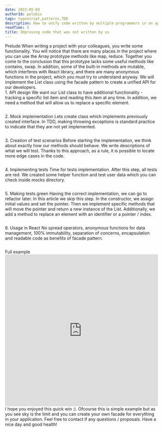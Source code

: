 ```yaml
---
date: 2022-05-03
authorId: polubis
tags: typescript,patterns,TDD
description: How to unify code written by multiple programmers in an application. How to add additional methods, hide what is not needed and how to simply make your life easier using the facade pattern.
readTime: 5
title: Improving code that was not written by us
---
```


<Section>
  <XL>Prelude</XL>
  <M>
    When writing a project with your colleagues, you write some functionality.
    You will notice that there are many places in the project where you can use
    the Array prototype methods like map, reduce.
  </M>
  <M>
    Together you come to the conclusion that this prototype lacks some useful
    methods like contains, swap. In addition, some of the built-in methods are
    mutable, which interferes with React library, and there are many anonymous
    functions in the project, which you must try to understand anyway.
  </M>
  <M hasBg>
    We will implement the List class using the facade pattern to create a
    unified API for our developers.
  </M>
</Section>

<Section>
  <XL>1. API design</XL>
  <M>
    We want our List class to have additional functionality - tracking a
    specific list item and reading this item at any time.
  </M>
  <M>
    In addition, we need a method that will allow us to replace a specific
    element.
  </M>
  <Code description="Several types for understanding implementation">
    <deckgo-highlight-code src="https://raw.githubusercontent.com/polubis/Creating-list-abstraction-for-arrays/main/src/snippets/1_API_design.ts"></deckgo-highlight-code>
  </Code>
</Section>

<Section>
  <XL>2. Mock implementation</XL>
  <M>
    Lets create class which implements previously created interface. In TDD,
    making throwing exceptions is standard practice to indicate that they are
    not yet implemented.
  </M>
  <Code description="Fake implementation for TypeScript peace of mind :)">
    <deckgo-highlight-code src="https://raw.githubusercontent.com/polubis/Creating-list-abstraction-for-arrays/main/src/snippets/2_Mock_implementation.ts"></deckgo-highlight-code>
  </Code>
</Section>

<Section>
  <XL>3. Creation of test scenarios</XL>
  <M>
    Before starting the implementation, we think about exactly how our methods
    should behave. We write descriptions of what we will test. Thanks to this
    approach, as a rule, it is possible to locate more edge cases in the code.
  </M>
  <Code>
    <deckgo-highlight-code src="https://raw.githubusercontent.com/polubis/Creating-list-abstraction-for-arrays/main/src/snippets/3_Creation_of_test_scenarios.ts"></deckgo-highlight-code>
  </Code>
</Section>

<Section>
  <XL>4. Implementing tests</XL>
  <M>
    Time for tests implementation. After this step, all tests are red. We
    created some helper function and test user data which you can check inside
    mocks directory.
  </M>
  <Code description="Several tests written in jest">
    <deckgo-highlight-code src="https://raw.githubusercontent.com/polubis/Creating-list-abstraction-for-arrays/main/src/snippets/4_Implementing_tests.ts"></deckgo-highlight-code>
  </Code>
</Section>

<Section>
  <XL>5. Making tests green</XL>
  <M>
    Having the correct implementation, we can go to refactor later. In this
    article we skip this step.
  </M>
  <M>
    In the constructor, we assign initial values ​​and set the pointer. Then we
    implement specific methods that will move the pointer and return a new
    instance of the List. Additionally, we add a method to replace an element
    with an identifier or a pointer / index.
  </M>
  <Code description="Green is a nice color">
    <deckgo-highlight-code src="https://raw.githubusercontent.com/polubis/Creating-list-abstraction-for-arrays/main/src/snippets/5_Making_tests_green.ts"></deckgo-highlight-code>
  </Code>
</Section>

<Section>
  <XL>6. Usage in React</XL>
  <M>
    No spread operators, anonymous functions for data management, 100%
    immutability, separation of concerns, encapsulation and readable code as
    benefits of facade pattern.
  </M>
  <Code description="Fancy usage in React">
    <deckgo-highlight-code src="https://raw.githubusercontent.com/polubis/Creating-list-abstraction-for-arrays/main/src/snippets/6_Usage_in_React.tsx"></deckgo-highlight-code>
  </Code>
</Section>

<Section>
  <XL>Full example</XL>
  <iframe
    src="https://codesandbox.io/embed/github/polubis/Creating-list-abstraction-for-arrays/tree/main/?fontsize=14&hidenavigation=1&theme=dark"
    style="width:100%; height:500px; border:0; border-radius: 4px; overflow:hidden;"
    title="creating-list-abstraction-for-arrays"
    allow="accelerometer; ambient-light-sensor; camera; encrypted-media; geolocation; gyroscope; hid; microphone; midi; payment; usb; vr; xr-spatial-tracking"
    sandbox="allow-forms allow-modals allow-popups allow-presentation allow-same-origin allow-scripts"
  ></iframe>
</Section>

<Summary>
  <M>
    I hope you enjoyed this quick win :). Ofcourse this is simple example but as
    you see sky is the limit and you can create your own facade for everything
    in your application.
  </M>
  <M>
    Feel free to contact if any questions / proposals. Have a nice day and good
    health!
  </M>
</Summary>

